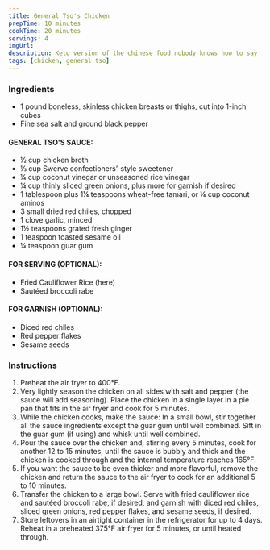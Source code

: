 ```yaml
---
title: General Tso's Chicken
prepTime: 10 minutes
cookTime: 20 minutes
servings: 4
imgUrl:
description: Keto version of the chinese food nobody knows how to say
tags: [chicken, general tso]
---
```


### Ingredients

- 1 pound boneless, skinless chicken breasts or thighs, cut into 1-inch cubes
- Fine sea salt and ground black pepper

#### GENERAL TSO’S SAUCE:

- ½ cup chicken broth
- ⅓ cup Swerve confectioners’-style sweetener
- ¼ cup coconut vinegar or unseasoned rice vinegar
- ¼ cup thinly sliced green onions, plus more for garnish if desired
- 1 tablespoon plus 1¼ teaspoons wheat-free tamari, or ¼ cup coconut aminos
- 3 small dried red chiles, chopped
- 1 clove garlic, minced
- 1½ teaspoons grated fresh ginger
- 1 teaspoon toasted sesame oil
- ¼ teaspoon guar gum

#### FOR SERVING (OPTIONAL):

- Fried Cauliflower Rice (here)
- Sautéed broccoli rabe

#### FOR GARNISH (OPTIONAL):

- Diced red chiles
- Red pepper flakes
- Sesame seeds

### Instructions

1. Preheat the air fryer to 400°F.
1. Very lightly season the chicken on all sides with salt and pepper (the sauce will add seasoning). Place the chicken in a single layer in a pie pan that fits in the air fryer and cook for 5 minutes.
1. While the chicken cooks, make the sauce: In a small bowl, stir together all the sauce ingredients except the guar gum until well combined. Sift in the guar gum (if using) and whisk until well combined.
1. Pour the sauce over the chicken and, stirring every 5 minutes, cook for another 12 to 15 minutes, until the sauce is bubbly and thick and the chicken is cooked through and the internal temperature reaches 165°F.
1. If you want the sauce to be even thicker and more flavorful, remove the chicken and return the sauce to the air fryer to cook for an additional 5 to 10 minutes.
1. Transfer the chicken to a large bowl. Serve with fried cauliflower rice and sautéed broccoli rabe, if desired, and garnish with diced red chiles, sliced green onions, red pepper flakes, and sesame seeds, if desired.
1. Store leftovers in an airtight container in the refrigerator for up to 4 days. Reheat in a preheated 375°F air fryer for 5 minutes, or until heated through.
